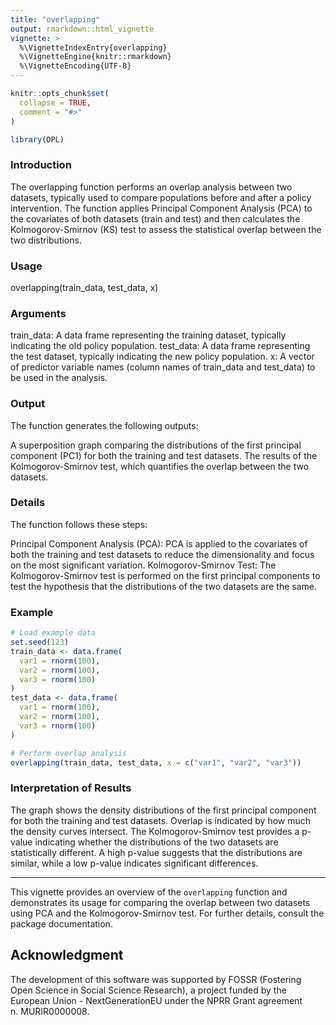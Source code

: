 ```yaml
---
title: "overlapping"
output: rmarkdown::html_vignette
vignette: >
  %\VignetteIndexEntry{overlapping}
  %\VignetteEngine{knitr::rmarkdown}
  %\VignetteEncoding{UTF-8}
---
```


```r
knitr::opts_chunk$set(
  collapse = TRUE,
  comment = "#>"
)
```

```r
library(OPL)
```

### Introduction
The overlapping function performs an overlap analysis between two datasets, typically used to compare populations before and after a policy intervention. The function applies Principal Component Analysis (PCA) to the covariates of both datasets (train and test) and then calculates the Kolmogorov-Smirnov (KS) test to assess the statistical overlap between the two distributions.

### Usage

overlapping(train_data, test_data, x)

### Arguments

train_data: A data frame representing the training dataset, typically indicating the old policy population.
test_data: A data frame representing the test dataset, typically indicating the new policy population.
x: A vector of predictor variable names (column names of train_data and test_data) to be used in the analysis.

### Output
The function generates the following outputs:

A superposition graph comparing the distributions of the first principal component (PC1) for both the training and test datasets.
The results of the Kolmogorov-Smirnov test, which quantifies the overlap between the two datasets.

### Details
The function follows these steps:

Principal Component Analysis (PCA): PCA is applied to the covariates of both the training and test datasets to reduce the dimensionality and focus on the most significant variation.
Kolmogorov-Smirnov Test: The Kolmogorov-Smirnov test is performed on the first principal components to test the hypothesis that the distributions of the two datasets are the same.

### Example

```r
# Load example data
set.seed(123)
train_data <- data.frame(
  var1 = rnorm(100), 
  var2 = rnorm(100), 
  var3 = rnorm(100)
)
test_data <- data.frame(
  var1 = rnorm(100), 
  var2 = rnorm(100), 
  var3 = rnorm(100)
)

# Perform overlap analysis
overlapping(train_data, test_data, x = c("var1", "var2", "var3"))
```

###  Interpretation of Results
The graph shows the density distributions of the first principal component for both the training and test datasets. Overlap is indicated by how much the density curves intersect.
The Kolmogorov-Smirnov test provides a p-value indicating whether the distributions of the two datasets are statistically different. A high p-value suggests that the distributions are similar, while a low p-value indicates significant differences.

---
This vignette provides an overview of the `overlapping` function and demonstrates its usage for comparing the overlap between two datasets using PCA and the Kolmogorov-Smirnov test. For further details, consult the package documentation.

## Acknowledgment
The development of this software was supported by FOSSR (Fostering Open Science in Social Science Research), a project funded by the European Union - NextGenerationEU under the NPRR Grant agreement n. MURIR0000008.
